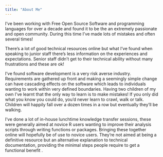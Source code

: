 ```yaml
---
title: "About Me"
---
```


I've been working with Free Open Source Software and programming languages for over a decade and found it to be the an extremely passionate and open community. During this time I've made lots of mistakes and often several times!

There's a lot of good technical resources online but what I've found when speaking to junior staff there's less information on the experiences and expectations. Senior staff didn't get to their technical ability without many frustrations and these are ok!

I've found software development is a very risk averse industry. Requirements are gathered up front and making a seemingly simple change can have cascading effects on the software which leads to individuals wanting to work within very defined boundaries. Having two children of my own I've learnt that the only way to learn is to make mistakes! If you only did what you know you could do, you'd never learn to crawl, walk or talk. Children will happily fall over a dozen times in a row but eventually they'll be walking.

I've done a lot of in-house lunchtime knowledge transfer sessions, these were generally aimed at novice R users wanting to improve their analysis scripts through writing functions or packages. Bringing these together online will hopefully be of use to novice users. They're not aimed at being a definitive resource but an alternative explanation to technical documentation, providing the minimal steps people require to get a functional benefit .
